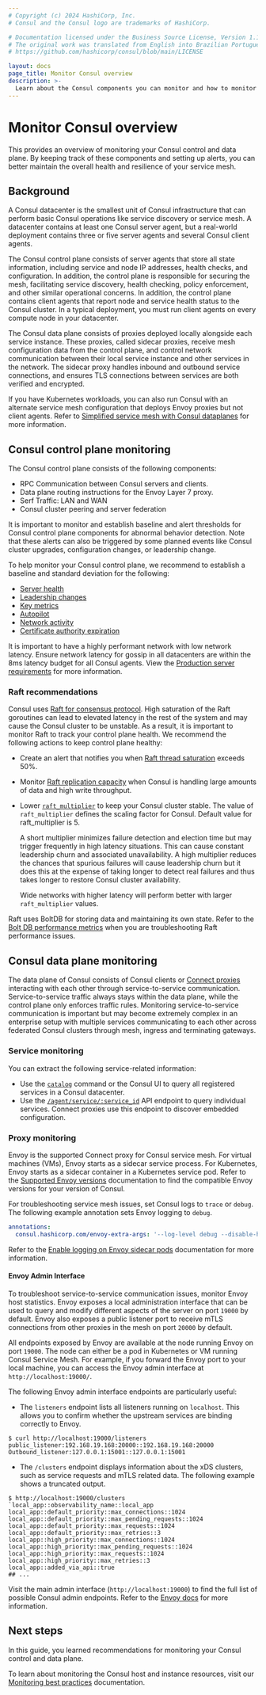 ```yaml
---
# Copyright (c) 2024 HashiCorp, Inc.
# Consul and the Consul logo are trademarks of HashiCorp.

# Documentation licensed under the Business Source License, Version 1.1.
# The original work was translated from English into Brazilian Portuguese.
# https://github.com/hashicorp/consul/blob/main/LICENSE

layout: docs
page_title: Monitor Consul overview
description: >-
  Learn about the Consul components you can monitor and how to monitor these components.
---
```


# Monitor Consul overview

This provides an overview of monitoring your Consul control and data plane. By keeping track of these components and setting up alerts, you can better maintain the overall health and resilience of your service mesh.

## Background

A Consul datacenter is the smallest unit of Consul infrastructure that can perform basic Consul operations like service discovery or service mesh. A datacenter contains at least one Consul server agent, but a real-world deployment contains three or five server agents and several Consul client agents.

The Consul control plane consists of server agents that store all state information, including service and node IP addresses, health checks, and configuration. In addition, the control plane is responsible for securing the mesh, facilitating service discovery, health checking, policy enforcement, and other similar operational concerns. In addition, the control plane contains client agents that report node and service health status to the Consul cluster. In a typical deployment, you must run client agents on every compute node in your datacenter.

The Consul data plane consists of proxies deployed locally alongside each service instance. These proxies, called sidecar proxies, receive mesh configuration data from the control plane, and control network communication between their local service instance and other services in the network. The sidecar proxy handles inbound and outbound service connections, and ensures TLS connections between services are both verified and encrypted.

If you have Kubernetes workloads, you can also run Consul with an alternate service mesh configuration that deploys Envoy proxies but not client agents. Refer to [Simplified service mesh with Consul dataplanes](/consul/docs/architecture/control-plane/dataplane) for more information.

## Consul control plane monitoring

The Consul control plane consists of the following components:

- RPC Communication between Consul servers and clients.
- Data plane routing instructions for the Envoy Layer 7 proxy.
- Serf Traffic: LAN and WAN
- Consul cluster peering and server federation

It is important to monitor and establish baseline and alert thresholds for Consul control plane components for abnormal behavior detection. Note that these alerts can also be triggered by some planned events like Consul cluster upgrades, configuration changes, or leadership change.

To help monitor your Consul control plane, we recommend to establish a baseline and standard deviation for the following:

- [Server health](/consul/docs/reference/agent/telemetry#server-health)
- [Leadership changes](/consul/docs/reference/agent/telemetry#leadership-changes)
- [Key metrics](/consul/docs/reference/agent/telemetry#key-metrics)
- [Autopilot](/consul/docs/reference/agent/telemetry#autopilot)
- [Network activity](/consul/docs/reference/agent/telemetry#network-activity-rpc-count)
- [Certificate authority expiration](/consul/docs/reference/agent/telemetry#certificate-authority-expiration)

It is important to have a highly performant network with low network latency. Ensure network latency for gossip in all datacenters are within the 8ms latency budget for all Consul agents. View the [Production server requirements](/consul/docs/install/performance#production-server-requirements) for more information.

### Raft recommendations

Consul uses [Raft for consensus protocol](/consul/docs/concept/consensus). High saturation of the Raft goroutines can lead to elevated latency in the rest of the system and may cause the Consul cluster to be unstable. As a result, it is important to monitor Raft to track your control plane health. We recommend the following actions to keep control plane healthy:
- Create an alert that notifies you when [Raft thread saturation](/consul/docs/reference/agent/telemetry#raft-thread-saturation) exceeds 50%.
- Monitor [Raft replication capacity](/consul/docs/reference/agent/telemetry#raft-replication-capacity-issues) when Consul is handling large amounts of data and high write throughput.
- Lower [`raft_multiplier`](/consul/docs/install/performance#production) to keep your Consul cluster stable. The value of `raft_multiplier` defines the scaling factor for Consul. Default value for raft_multiplier is 5.

    A short multiplier minimizes failure detection and election time but may trigger frequently in high latency situations. This can cause constant leadership churn and associated unavailability. A high multiplier reduces the chances that spurious failures will cause leadership churn but it does this at the expense of taking longer to detect real failures and thus takes longer to restore Consul cluster availability.

    Wide networks with higher latency will perform better with larger `raft_multiplier` values.

Raft uses BoltDB for storing data and maintaining its own state. Refer to the [Bolt DB performance metrics](/consul/docs/reference/agent/telemetry#bolt-db-performance) when you are troubleshooting Raft performance issues.

## Consul data plane monitoring

The data plane of Consul consists of Consul clients or [Connect proxies](/consul/docs/connect/proxy) interacting with each other through service-to-service communication. Service-to-service traffic always stays within the data plane, while the control plane only enforces traffic rules. Monitoring service-to-service communication is important but may become extremely  complex in an enterprise setup with multiple services communicating to each other across federated Consul clusters through mesh, ingress and terminating gateways.

### Service monitoring

You can extract the following service-related information:

- Use the [`catalog`](/consul/commands/catalog) command or the Consul UI to query all registered services in a Consul datacenter.
- Use the [`/agent/service/:service_id`](/consul/api-docs/agent/service#get-service-configuration) API endpoint to query individual services. Connect proxies use this endpoint to discover embedded configuration.

### Proxy monitoring

Envoy is the supported Connect proxy for Consul service mesh. For virtual machines (VMs), Envoy starts as a sidecar service process. For Kubernetes, Envoy starts as a sidecar container in a Kubernetes service pod.
Refer to the [Supported Envoy versions](/consul/docs/connect/proxies/envoy#supported-versions) documentation to find the compatible Envoy versions for your version of Consul.

For troubleshooting service mesh issues, set Consul logs to `trace` or `debug`. The following example annotation sets Envoy logging to `debug`.

```yaml
annotations:
  consul.hashicorp.com/envoy-extra-args: '--log-level debug --disable-hot-restart'
```

Refer to the [Enable logging on Envoy sidecar pods](/consul/docs/k8s/annotations-and-labels#consul-hashicorp-com-envoy-extra-args) documentation for more information.

#### Envoy Admin Interface

To troubleshoot service-to-service communication issues, monitor Envoy host statistics. Envoy exposes a local administration interface that can be used to query and modify different aspects of the server on port `19000` by default. Envoy also exposes a public listener port to receive mTLS connections from other proxies in the mesh on port `20000` by default.

All endpoints exposed by Envoy are available at the node running Envoy on port `19000`. The node can either be a pod in Kubernetes or VM running Consul Service Mesh. For example, if you forward the Envoy port to your local machine, you can access the Envoy admin interface at `http://localhost:19000/`.

The following Envoy admin interface endpoints are particularly useful:

- The `listeners` endpoint lists all listeners running on `localhost`. This allows you to confirm whether the upstream services are binding correctly to Envoy.

```shell-session
$ curl http://localhost:19000/listeners
public_listener:192.168.19.168:20000::192.168.19.168:20000
Outbound_listener:127.0.0.1:15001::127.0.0.1:15001
```

- The `/clusters` endpoint displays information about the xDS clusters, such as service requests and mTLS related data. The following example shows a truncated output.

```shell-session
$ http://localhost:19000/clusters
`local_app::observability_name::local_app
local_app::default_priority::max_connections::1024
local_app::default_priority::max_pending_requests::1024
local_app::default_priority::max_requests::1024
local_app::default_priority::max_retries::3
local_app::high_priority::max_connections::1024
local_app::high_priority::max_pending_requests::1024
local_app::high_priority::max_requests::1024
local_app::high_priority::max_retries::3
local_app::added_via_api::true
## ...
```

Visit the main admin interface (`http://localhost:19000`) to find the full list of possible Consul admin endpoints. Refer to the [Envoy docs](https://www.envoyproxy.io/docs/envoy/latest/operations/admin) for more information.

## Next steps

In this guide, you learned recommendations for monitoring your Consul control and data plane.

To learn about monitoring the Consul host and instance resources, visit our [Monitoring best practices](/well-architected-framework/reliability/reliability-monitoring-service-to-service-communication-with-envoy) documentation.

